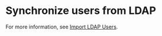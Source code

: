 # Synchronize users from LDAP

For more information, see [Import LDAP Users](/docs/system-settings/authentication/ldap#import-ldap-users).
